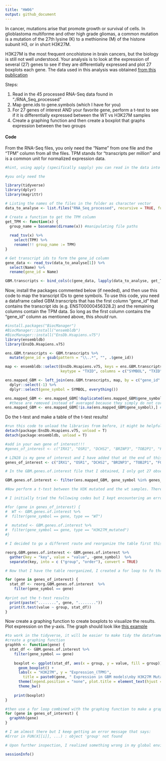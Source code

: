 ---
title: "HW06"
output: github_document
---

In cancer, mutations arise that promote growth or survival of cells. In glioblastoma multiforme and other high grade gliomas, a common mutation is a mutation of the 27th lysine (K) to a methionine (M) of the histone subunit H3, or in short H3K27M. 

H3K27M is the most frequent oncohistone in brain cancers, but the biology is still not well understood. Your analysis is to look at the expression of several (27) genes to see if they are differentially expressed and plot 27 boxplots each gene. The data used in this analysis was obtained [from this publication](https://pubmed.ncbi.nlm.nih.gov/31085178/) 

Steps: 

  1. Read in the 45 processed RNA-Seq data found in "./RNA_Seq_processed"
  2. Map gene.ids to gene.symbols (which I have for you)
  3. For 27 genes of interest AND your favorite gene, perform a t-test to see if it is differentially expressed between the WT vs H3K27M samples
  4. Create a graphing function and then create a boxplot that graphs expression between the two groups
  
  
#### Code

From the RNA-Seq files, you only need the "Name" from one file and the "TPM" column from all the files. TPM stands for "transcripts per million" and is a common unit for normalized expression data. 
```{r load in data}
#hint, using apply (specifically sapply) you can read in the data into a list and then bind the columns together. Or you can use a for loop too. 

#you only need the 

library(tidyverse)
library(dplyr)
library(magrittr)

# Listing the names of the files in the folder as character vector
data_to_analyse <- list.files("RNA_Seq_processed", recursive = TRUE, full.names = TRUE)

# Create a function to get the TPM column
get_TPM <- function(x) {
  group_name = basename(dirname(x)) #manipulating file paths
  
  read_tsv(x) %>% 
    select(TPM) %>%
    rename(!! group_name := TPM)
}

# Get transcript ids to form the gene_id column 
gene_data <- read_tsv(data_to_analyse[1]) %>%
  select(Name) %>%
  rename(gene_id = Name)

GBM.transcripts <- bind_cols(c(gene_data, lapply(data_to_analyse, get_TPM)))
```

Now, install the packages commented below (if needed), and then use this code to map the transcript IDs to gene symbols. To use this code, you need a dataframe called GBM.transcripts that has the first column "gene_id" that contains the transcript ids (e.g. ENST00000456328.2) and the remaining columns contain the TPM data. So long as the first column contains the "gene_id" column as mentioned above, this *should* run. 

```{r map gene.ids to gene.symbols using ensembldb}

#install.packages("BiocManager")
#BiocManager::install("ensembldb")
#BiocManager::install("EnsDb.Hsapiens.v75")
library(ensembldb)
library(EnsDb.Hsapiens.v75)

ens.GBM.transcripts <- GBM.transcripts %>% 
  mutate(gene_id = gsub(pattern = "\\..*", "", .$gene_id))

map <- ensembldb::select(EnsDb.Hsapiens.v75, keys = ens.GBM.transcripts$gene_id,
                         keytype = "TXID", columns = c("SYMBOL", "TXID"))

ens.mapped_GBM <- left_join(ens.GBM.transcripts, map, by = c("gene_id" = "TXID")) %>% 
  dplyr::select(-1) %>% 
  dplyr::select(gene_symbol = SYMBOL, everything())

ens.mapped_GBM <- ens.mapped_GBM[!duplicated(ens.mapped_GBM$gene_symbol),] #remove duplicated gene symbols
  #these are removed instead of averaged because they simply do not correlate particularly well. 
ens.mapped_GBM <- ens.mapped_GBM[!is.na(ens.mapped_GBM$gene_symbol),] #remove NA values

```



Do the t-test and make a table of the t-test results!

```{r t.test for difference between a bunch of genes}
#run this code to unload the libraries from before, it might be helpful because the select() function from dplyr might be hidden otherwise
detach(package:EnsDb.Hsapiens.v75, unload = T)
detach(package:ensembldb, unload = T)

#add in your own gene of interest!!! 
#genes_of_interest <- c("IRX1", "OSR1", "DCHS2", "BRINP3", "TOB2P1", "FOXD1", "ZFPM2", "GLB1", "ALG5", "TRIM4", "ADARB2", "PCDHGA11", "IDH1", "EGFR", "MGMT", "TERT", "PTEN", "TP53", "RB1", "PTEN", "ATRX", "PDGFRA", "PIK3CA", "MICA", "CDKN2A", "EZH2", "BRD2")

# LIN28 is my gene of interest and I have added that at the end of this vector. 
genes_of_interest <- c("IRX1", "OSR1", "DCHS2", "BRINP3", "TOB2P1", "FOXD1", "ZFPM2", "GLB1", "ALG5", "TRIM4", "ADARB2", "PCDHGA11", "IDH1", "EGFR", "MGMT", "TERT", "PTEN", "TP53", "RB1", "PTEN", "ATRX", "PDGFRA", "PIK3CA", "MICA", "CDKN2A", "EZH2", "BRD2", "LIN28A")

# In the GBM.genes.of.interest file that I obtained, I only got 27 observations instead of 28. Upon further inspection, I realized that the gene PTEN was repeated twice in the previous vector and that explained my result. I was initially worried!

GBM.genes.of.interest <- filter(ens.mapped_GBM, gene_symbol %in% genes_of_interest)

#Now perform a t-test between the H3K mutated and the wt samples. There are many ways to do this actually, you can use a for loop or you could do the tidy alternative with broom(), but the for loop is probably the easiest

# I initially tried the following codes but I kept encountering an error with the filter function. 

#for (gene in genes_of_interest) {
#  WT <- GBM.genes.of.interest %>%
#  filter(gene_symbol == gene, type == "WT")
  
#  mutated <- GBM.genes.of.interest %>%
#  filter(gene_symbol == gene, type == "H3K27M_mutated")
#}

# I decided to go a different route and reorganize the table first this time. 

reorg.GBM.genes.of.interest <- GBM.genes.of.interest %>% 
  gather(key = "key", value = "value", -gene_symbol)  %>%
  separate(key, into = c ("group", "order"), convert = TRUE)

# Now that I have the table reorganized, I created a for loop to fo through each gene and run a ttest between mutated and WT.

for (gene in genes_of_interest) {
  stat_df <- reorg.GBM.genes.of.interest  %>%
    filter(gene_symbol == gene)
  
#print out the t-test results
  print(paste("........", gene, "........"))
  print(t.test(value ~ group, stat_df))
}
```

Now create a graphing function to create boxplots to visualize the results. Plot expression on the y-axis. The graph should look like [this example](IRX1_example.png)

```{r create a graphing function}
#to work in the tidyverse, it will be easier to make tidy the dataframe first
#create a graphing function
graphhh <- function(gene) {
  stat_df <- GBM.genes.of.interest %>%
    filter(gene_symbol == gene)
  
    boxplot <- ggplot(stat_df, aes(x = group, y = value, fill = group)) +
      geom_boxplot() +
      labs(x = "H3K27M", y = "Expression_(TPM)",
        title = paste0(gene, " Expression in GBM models\nby H3K27M Mutated or WT Status")) +
      theme(legend.position = "none", plot.title = element_text(hjust = 0.5)) +
      theme_bw() 
    
    print(boxplot)
}

#then use a for loop combined with the graphing function to make a graph for all your genes of interest 
for (gene in genes_of_interest) {
  graphhh(gene)
}

# I am almost there but I keep getting an error message that says:
#Error in FUN(X[[i]], ...) : object 'group' not found

# Upon further inspection, I realized something wrong in my global environment after running my first for loop in my third chunk of code (for gene in genes_of_interest). I was able to run the t-test for each gene using the for loop but somehow, I also got the first gene in my list - "IRX1" assigned to a variable "gene". I think because of that, for my second loop, I am unable to get my boxplots because for R. I tried changing gene to a or i or something else, but the same thing kept happening. I will try and figure this out again as we go along. 

```


```{r reproducibility}
sessionInfo()
```

